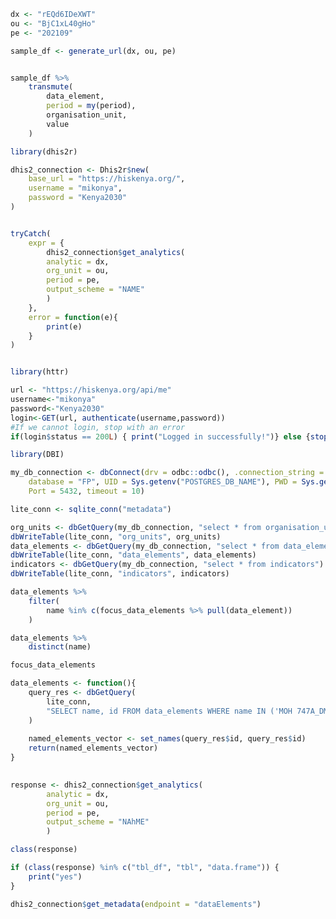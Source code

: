 ```r
dx <- "rEQd6IDeXWT"
ou <- "BjC1xL40gHo"
pe <- "202109"

sample_df <- generate_url(dx, ou, pe)
```
```r

```



```r
sample_df %>% 
    transmute(
        data_element,
        period = my(period),
        organisation_unit,
        value
    )
```


```r
library(dhis2r)

dhis2_connection <- Dhis2r$new(
    base_url = "https://hiskenya.org/",
    username = "mikonya",
    password = "Kenya2030"
)


tryCatch(
    expr = {
        dhis2_connection$get_analytics(
        analytic = dx,
        org_unit = ou,
        period = pe,
        output_scheme = "NAME"
        )
    },
    error = function(e){
        print(e)
    }
)


library(httr)

url <- "https://hiskenya.org/api/me"
username<-"mikonya"
password<-"Kenya2030"
login<-GET(url, authenticate(username,password))
#If we cannot login, stop with an error
if(login$status == 200L) { print("Logged in successfully!")} else {stop("Could not login")}
```

```r
library(DBI)

my_db_connection <- dbConnect(drv = odbc::odbc(), .connection_string = "Driver={PostgreSQL ANSI(x64)};", 
    database = "FP", UID = Sys.getenv("POSTGRES_DB_NAME"), PWD = Sys.getenv("POSTGRES_DB_PASSWORD"), 
    Port = 5432, timeout = 10)

lite_conn <- sqlite_conn("metadata")

org_units <- dbGetQuery(my_db_connection, "select * from organisation_units")
dbWriteTable(lite_conn, "org_units", org_units)
data_elements <- dbGetQuery(my_db_connection, "select * from data_elements")
dbWriteTable(lite_conn, "data_elements", data_elements)
indicators <- dbGetQuery(my_db_connection, "select * from indicators")
dbWriteTable(lite_conn, "indicators", indicators)


```


```r
data_elements %>% 
    filter(
        name %in% c(focus_data_elements %>% pull(data_element))
    )

data_elements %>% 
    distinct(name)

```
```r
focus_data_elements
```


```r
data_elements <- function(){
    query_res <- dbGetQuery(
        lite_conn, 
        "SELECT name, id FROM data_elements WHERE name IN ('MOH 747A_DMPA-IM', 'MOH 747A_DMPA-SC');"
    ) 
    
    named_elements_vector <- set_names(query_res$id, query_res$id)
    return(named_elements_vector)
} 
    
```



```r
response <- dhis2_connection$get_analytics(
        analytic = dx,
        org_unit = ou,
        period = pe,
        output_scheme = "NAhME"
        )

class(response)

if (class(response) %in% c("tbl_df", "tbl", "data.frame")) {
    print("yes")
}
```


```r
dhis2_connection$get_metadata(endpoint = "dataElements")
```





















